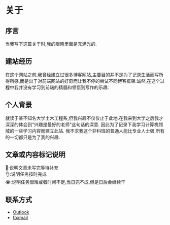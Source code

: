 # 关于
## 序言
当我写下这篇关于时,我的眼睛里面是充满光的.
## 建站经历
在这个网站之前,我曾经建立过很多博客网站,主要目的并不是为了记录生活而写所得所感,而是出于对前端网站的好奇而让我不停的尝试不同博客框架.诚然,在这个过程中我并没有学习到前端的精髓和领悟到写作的乐趣.  
## 个人背景
就读于某不知名大学土木工程系,但我兴趣不仅仅止于此地.在我来到大学之后我才深深的体会到"兴趣是最好的老师"这句话的深意.
因此为了记录下我学习计算机领域的一些学习内容而建立此站.
我不求我这个非科班的普通人能比专业人士强,所有的一切都只是为了我的兴趣.
## 文章或内容标记说明
🧩:说明文章未写完等待补充  
👌:说明任务按时完成  
😭:说明任务很难或者时间不足,当日完不成,但是日后会继续干
## 联系方式
- [Outlook](Mailto:chenghan-skywalker@outlook.com)
- [foxmail](Mailto:skywalkerch@foxmail.com)

